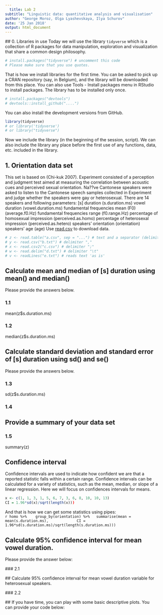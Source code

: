 ```yaml
---
  title: Lab 2
subtitle: "Linguistic data: quantitative analysis and visualisation"
author: "George Moroz, Olga Lyashevskaya, Ilya Schurov"
date: '25 Jan 2018'
output: html_document
---
```

  
  ## 0. Libraries in use
  Today we will use the library `tidyverse` which is a collection of R packages for data manipulation, exploration and visualization that share a common design philosophy. 

```r
# install.packages("tidyverse") # uncomment this code
# Please make sure that you use quotes.
```
That is how we install libraries for the first time. You can be asked to pick up a CRAN repository (say, in Belgium), and the library will be downloaded from this place.
You can also use Tools - Install packages menu in RStudio to install packages.
The library has to be installed only once.

```r
# install.packages("devtools") 
# devtools::install_github("....")
```
You can also install the development versions from GitHub.

```r
library(tidyverse) 
# or library('tidyverse')
# or library("tidyverse")
```
Now we include the library (in the beginning of the session, script). We can also include the library any place before the first use of any functions, data, etc. included in the library.

## 1. Orientation data set
This set is based on (Chi-kuk 2007). Experiment consisted of a perception and judgment test aimed at measuring the correlation between acoustic cues and perceived sexual orientation. Na??ve Cantonese speakers were asked to listen to the Cantonese speech samples collected in Experiment and judge whether the speakers were gay or heterosexual. There are 14 speakers and following parameters:
  [s] duration (s.duration.ms)
vowel duration (vowel.duration.ms)
fundamental frequencies mean (F0) (average.f0.Hz)
fundamental frequencies range (f0.range.Hz)
percentage of homosexual impression (perceived.as.homo)
percentage of heterosexal impression (perceived.as.hetero)
speakers' orientation (orientation)
speakers' age (age)
Use [read.csv]("http://goo.gl/Zjr9aF") to download data.
```r
# z <- read.table("a.csv", sep = "...") # text and a separator (delimiter) type, eg. sep="\t", sep=";" 
# y <- read.csv("b.txt") # delimiter ","
# x <- read.csv2("c.csv") # delimiter ";"
# w <- read.delim("d.txt") # delimiter "\t"
# v <- readLines("e.txt") # reads text 'as is'
```

## Calculate mean and median of [s] duration using mean() and median()
Please provide the answers below.

### 1.1
mean(z$s.duration.ms)

### 1.2
median(z$s.duration.ms)

## Calculate standard deviation and standard error of [s] duration using sd() and se()
Please provide the answers below.

### 1.3
sd(z$s.duration.ms)

### 1.4  

## Provide a summary of your data set

### 1.5  
summary(z)

## Confidence interval
Confidence intervals are used to indicate how confident we are that a reported statistic falls within a certain range. Confidence intervals can be calculated for a variety of statistics, such as the mean, median, or slope of a linear regression. Here we will focus on confidences intervals for means.  
```r
x <- c(1, 1, 3, 1, 5, 6, 7, 3, 6, 8, 10, 10, 13)
CI = 1.96*sd(x)/sqrt(length(x)))
```

And that is how we can get some statistics using pipes:  
  ```r
homo %>% 
  group_by(orientation) %>%
  summarise(mean = mean(s.duration.ms),
            CI = 1.96*sd(s.duration.ms)/sqrt(length(s.duration.ms)))
```

## Calculate 95% confidence interval for mean vowel duration.
Please provide the answer below:
  
  ### 2.1  
  
  ## Calculate 95% confidence interval for mean vowel duration variable for heterosexual speakers.
  
  ### 2.2  
  
  ## If you have time, you can play with some basic descriptive plots. You can provide your code below:  
  
  ```r
```